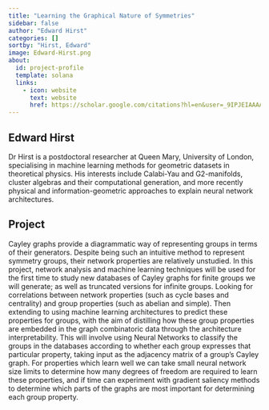 ```yaml
---
title: "Learning the Graphical Nature of Symmetries"
sidebar: false
author: "Edward Hirst"
categories: []
sortby: "Hirst, Edward"
image: Edward-Hirst.png
about:
  id: project-profile
  template: solana
  links:
    - icon: website
      text: website
      href: https://scholar.google.com/citations?hl=en&user=_9IPJEIAAAAJ&view_op=list_works&sortby=pubdate
---
```


## Edward Hirst

Dr Hirst is a postdoctoral researcher at Queen Mary, University of London, specialising in machine learning methods for geometric datasets in theoretical physics. 
His interests include Calabi-Yau and G2-manifolds, cluster algebras and their computational generation, and more recently physical and information-geometric approaches to explain neural network architectures.

## Project

Cayley graphs provide a diagrammatic way of representing groups in terms of their generators. 
Despite being such an intuitive method to represent symmetry groups, their network properties are relatively unstudied. 
In this project, network analysis and machine learning techniques will be used for the first time to study new databases of Cayley graphs for finite groups we will generate; as well as truncated versions for infinite groups. 
Looking for correlations between network properties (such as cycle bases and centrality) and group properties (such as abelian and simple). 
Then extending to using machine learning architectures to predict these properties for groups, with the aim of distilling how these group properties are embedded in the graph combinatoric data through the architecture interpretability. 
This will involve using Neural Networks to classify the groups in the databases according to whether each group expresses that particular property, taking input as the adjacency matrix of a group’s Cayley graph. 
For properties which learn well we can take small neural network size limits to determine how many degrees of freedom are required to learn these properties, and if time can experiment with gradient saliency methods to determine which parts of the graphs are most important for determining each group property.




